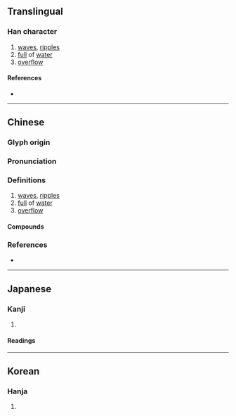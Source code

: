 {{also|潋}}
{{character info/new}}
==Translingual==
{{Han simplified forms|瀲|𭲠|潋|ex=y}}
===Han character===
{{Han char|rn=85|rad=水|as=17|sn=20|four=38140|canj=EOOK|ids=⿰氵斂}}

# [[wave]]s, [[ripples]]
# [[full]] of [[water]]
# [[overflow]]

====References====
* {{Han ref|kx=0660.340|dkj=18693|dj=1070.240|hdz=31788.110|uh=7032|ud=28722|bh=C46B|bd=50283}}

----

==Chinese==
{{zh-forms|s=潋}}

===Glyph origin===
{{Han etym}}

===Pronunciation===
{{zh-pron
|m=liàn
|c=lim6,lim5
|mn=liám
|mc=y
|oc=y
|cat=n,a
}}

===Definitions===
{{zh-hanzi}}

# [[wave]]s, [[ripples]]
# [[full]] of [[water]]
# [[overflow]]

====Compounds====
{{zh-der|波光瀲灩|瀲瀲|瀲灩|水光瀲灩}}

===References===
* {{R:yue:mfccd}}

----

==Japanese==
{{ja-kanji forms|𭲠|瀲}}

===Kanji===
{{ja-kanji|grade=|rs=水17|shin=𭲠}}

# {{defn|lang=ja|sort=水17}}

====Readings====
{{ja-readings
|goon=れん<れん<れむ
|kanon=れん<れん<れむ
|kun=なぎさ-}}

----

==Korean==

===Hanja===
{{ko-hanja|hangeul=[[렴]]>[[염]]|eumhun=|rv=ryeom>yeom|mr=ryŏm>yŏm|y=lyem>yem}}

# {{defn|lang=ko|sort=水17}}